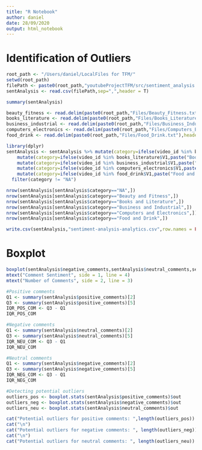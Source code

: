 ```yaml
---
title: "R Notebook"
author: daniel
date: 28/09/2020
output: html_notebook
---
```


# Identification of Outliers
```r
root_path <- "/Users/daniel/LocalFiles for TFM/"
setwd(root_path)
filePath <- paste0(root_path,"youtubeProjectTFM/src/sentiment_analysis.csv")
sentAnalysis <- read.csv(filePath,sep=",",header = T)

summary(sentAnalysis)
```
```r
beauty_fitness <- read.delim(paste0(root_path,"Files/Beauty_Fitness.txt"),header=FALSE,sep=" ",dec=" ")
books_literature <- read.delim(paste0(root_path,"Files/Books_Literature.txt"),header=FALSE,sep=" ",dec=" ")
business_industrial <- read.delim(paste0(root_path,"Files/Business_Industrial.txt"),header=FALSE,sep=" ",dec=" ")
computers_electronics <- read.delim(paste0(root_path,"Files/Computers_Electronics.txt"),header=FALSE,sep=" ",dec=" ")
food_drink <- read.delim(paste0(root_path,"Files/Food_Drink.txt"),header=FALSE,sep=" ",dec=" ")
```

```r
library(dplyr)
sentAnalysis <- sentAnalysis %>% mutate(category=ifelse(video_id %in% beauty_fitness$V1,paste("Beauty and Fitness"),category)) %>%
    mutate(category=ifelse(video_id %in% books_literature$V1,paste("Books and Literature"),category)) %>%
    mutate(category=ifelse(video_id %in% business_industrial$V1,paste("Business and Industrial"),category)) %>%
    mutate(category=ifelse(video_id %in% computers_electronics$V1,paste("Computers and Electronics"),category)) %>%
    mutate(category=ifelse(video_id %in% food_drink$V1,paste("Food and Drink"),category)) %>%
  filter(category != "NA")

nrow(sentAnalysis[sentAnalysis$category=="NA",])
nrow(sentAnalysis[sentAnalysis$category=="Beauty and Fitness",])
nrow(sentAnalysis[sentAnalysis$category=="Books and Literature",])
nrow(sentAnalysis[sentAnalysis$category=="Business and Industrial",])
nrow(sentAnalysis[sentAnalysis$category=="Computers and Electronics",])
nrow(sentAnalysis[sentAnalysis$category=="Food and Drink",])

write.csv(sentAnalysis,"sentiment-analysis-analytics.csv",row.names = FALSE)
```

# Boxplot
```r
boxplot(sentAnalysis$negative_comments,sentAnalysis$neutral_comments,sentAnalysis$positive_comments, names = c("Negative","Neutral","Positive"),las = 2, col = c("royalblue","lightgreen","orange"))
mtext("Comment Sentiment", side = 1, line = 4)
mtext("Number of Comments", side = 2, line = 3)
```
```r
#Positive comments
Q1 <- summary(sentAnalysis$positive_comments)[2]
Q3 <- summary(sentAnalysis$positive_comments)[5]
IQR_POS_COM <- Q3 - Q1
IQR_POS_COM

#Negative comments
Q1 <- summary(sentAnalysis$neutral_comments)[2]
Q3 <- summary(sentAnalysis$neutral_comments)[5]
IQR_NEU_COM <- Q3 - Q1
IQR_NEU_COM

#Neutral comments
Q1 <- summary(sentAnalysis$negative_comments)[2]
Q3 <- summary(sentAnalysis$negative_comments)[5]
IQR_NEG_COM <- Q3 - Q1
IQR_NEG_COM
```
```r
#Detecting potential outliers
outliers_pos <- boxplot.stats(sentAnalysis$positive_comments)$out
outliers_neg <- boxplot.stats(sentAnalysis$negative_comments)$out
outliers_neu <- boxplot.stats(sentAnalysis$neutral_comments)$out

cat("Potential outliers for positive comments: ",length(outliers_pos))
cat("\n")
cat("Potential outliers for negative comments: ", length(outliers_neg))
cat("\n")
cat("Potential outliers for neutral comments: ", length(outliers_neu))
```